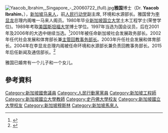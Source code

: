 {{multiple issues|
{{expand|time=2016-12-03T03:11:18+00:00}}
{{update|time=2016-12-03T03:11:18+00:00}}
}}
[[File:Yaacob_Ibrahim,_Singapore_-_20060722_(full).jpg|thumb]]'''雅国'''博士（Dr. '''Yaacob Ibrahim'''，{{bd|1955年|10月3日}}），[[新加坡马来人|新加坡马来人]]，前[[人民行动党|人民行动党]]副主席, 环境和水源部长。雅国曾为[[李显龙|李显龙]]总理内阁唯一马来人阁员。1980年毕业[[新加坡国立大学|新加坡国立大学]]土木工程学士(荣誉学位)。1989年考取[[美国|美国]][[斯坦福大学|斯坦福大学]]博士学位。1997年当选为国会议员，后在2001年及2006年的大选中继续当选。<ref>{{cite news |title=与梁莉莉同区服务23年 雅国不会轻易离开居民 |url=https://www.zaobao.com.sg/special/report/singapore/singapore-13th-ge/news-and-updates/story20200630-1065063 |accessdate=2021-03-30 |work=早报 |date=2020-06-30 |language=zh-Hans |archive-date=2020-06-30 |archive-url=https://web.archive.org/web/20200630164405/https://www.zaobao.com.sg/special/report/singapore/singapore-13th-ge/news-and-updates/story20200630-1065063 |dead-url=no }}</ref>2001年被任命新加坡社会发展政务部长。2002年任代社会发展和体育部长兼[[主管回教事务部长|主管回教事务部长]]。2003年升任社会发展和体育部长。2004年在李显龙总理内阁被任命环境和水源部长兼负责回教事务部长。2015年后任新闻及通信部长。<ref>{{cite news |author1=苏文琪 |title=雅国：过去一个月虽极具挑战 斋戒月给回教徒带来反思机会 |url=https://www.zaobao.com.sg/news/singapore/story20170625-773857 |accessdate=2021-03-30 |work=早报 |date=2017-06-25 |language=zh-Hans}}</ref>

雅国已婚育有一个儿子和一个女儿。

==參考資料==
{{reflist}}

{{Singapore Parliament 2016}}
{{Singapore Parliament 2011}}
{{Singapore Parliament 2006}}

{{DEFAULTSORT:Yaacob Ibrahim}}

[[Category:新加坡國會議員|Category:新加坡國會議員]]
[[Category:人民行動黨黨員|Category:人民行動黨黨員]]
[[Category:新加坡工程師|Category:新加坡工程師]]
[[Category:新加坡國立大學教師|Category:新加坡國立大學教師]]
[[Category:史丹佛大學校友|Category:史丹佛大學校友]]
[[Category:新加坡國立大學校友|Category:新加坡國立大學校友]]
[[Category:新加坡穆斯林|Category:新加坡穆斯林]]
[[Category:新加坡馬來人|Category:新加坡馬來人]]